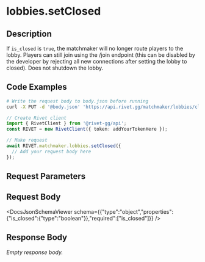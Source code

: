 

# lobbies.setClosed

## Description

If `is_closed` is `true`, the matchmaker will no longer route players to the lobby. Players can still
join using the /join endpoint (this can be disabled by the developer by rejecting all new connections
after setting the lobby to closed).
Does not shutdown the lobby.



## Code Examples

<CodeGroup title='Request' tag='PUT' label='https://api.rivet.gg/matchmaker/lobbies/closed'>

```bash {{ title: 'cURL' }}
# Write the request body to body.json before running
curl -X PUT -d '@body.json' 'https://api.rivet.gg/matchmaker/lobbies/closed'
```

```ts
// Create Rivet client
import { RivetClient } from '@rivet-gg/api';
const RIVET = new RivetClient({ token: addYourTokenHere });

// Make request
await RIVET.matchmaker.lobbies.setClosed({
  // Add your request body here
});
```

</CodeGroup>


## Request Parameters


## Request Body

<DocsJsonSchemaViewer schema={{"type":"object","properties":{"is_closed":{"type":"boolean"}},"required":["is_closed"]}} />


## Response Body

_Empty response body._
